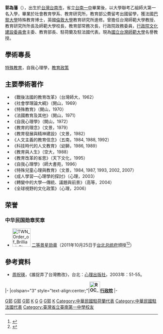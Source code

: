 {{Infobox_officeholder
| name = 郭為藩
| image =教育部部長郭為藩頒予黃龜理的感謝狀.jpg
| caption =[[中華民國教育部#歷任首長|教育部部長]]郭為藩頒予[[黃龜理|黃龜理]]的感謝狀，1995年4月28日
| now = 中華民國（台灣）人士
| party ={{Kmt}}
| sex = 男 
| date of birth = {{birth date and age|1937|9|3}}
| place of birth = {{TWN-JPN}}[[臺南州|臺南州]][[台南市_(州轄市)|臺南市]]
| nationality = {{JPN-EMP}}（1937年–1945年）<br>{{ROC}}（1945年至今）
| educate = 
* 省立台南第一中學畢業
* 台灣省立師範大學社會教育學系圖書館組<br>{{Color|blue|(1959年)}}
* 台灣省立師範大學教育學研究所<br>{{Color|blue|(1962年)}}
* 法國[[巴黎大學|巴黎大學]]哲學博士(特殊教育)<br>{{Color|blue|(1967年)}}
* 英國[[倫敦大學|倫敦大學]]教育學院博士後研究生
| past = 
* 教育部常務次長<br>{{Color|blue|(1972年-1977年)}}
* 國立臺灣師範大學教育研究所所長<br>{{Color|blue|(1978年)}}
* 國立臺灣師範大學校長<br>{{Color|blue|(1978年-1984年)}}
* 行政院政務委員<br>{{Color|blue|(1984年-1988年)}}
* 行政院文化建設委員會主任委員<br>{{Color|blue|(1988年-1993年)}}
* 教育部部長<br>{{Color|blue|(1993年-1996年)}}
* 中央研究院評議員<br>{{Color|blue|(1996年)}}
* 中華民國駐荷蘭代表處代表<br>{{Color|blue|(1996年-1997年)}}
* 中華民國駐法國代表處代表<br>{{Color|blue|(1997年-2000年)}}
}}

'''郭為藩'''（{{bd|1937年|9月3日||}}），出生於[[台灣|台灣]][[台南市|台南市]]，省立[[台南一中|台南一中]]畢業後，以大學聯考乙組師大第一名入學，畢業於社會教育學系、教育研究所，教育部公費留考出國留學，獲法國[[巴黎大學|巴黎大學]]特殊教育博士，英國[[倫敦大學|倫敦大學]]教育研究所進修。曾擔任台灣師範大學教授、教育研究所所長及師範大學校長，教育部常務次長，行政院政務委員，[[行政院文化建設委員會|行政院文化建設委員會]]主委、教育部長、駐荷蘭及駐法國代表。現為[[國立台灣師範大學|國立台灣師範大學]]名譽教授。

==學術專長==
[[特殊教育|特殊教育]]，自我心理學，[[教育政策|教育政策]]

==主要學術著作==
* 《戰後法國的教育改革》（台灣師大，1962）
* 《社會學理論大綱》（開山，1969）
* 《特殊教育》（開山，1970）
* 《法國教育及其他》（開山，1971）
* 《自我心理學》（開山，1972）
* 《教育的理念》（文景，1979）
* 《教育發展與精神建設》（文景，1982）
* 《人文主義的教育信念》（五南，1984, 1988, 1992）
* 《科技時代的人文教育》（幼獅，1986, 1989）
* 《教育與人生》（空大，1988）
* 《教育改革的省思》（天下文化，1995）
* 《自我心理學》（師大書苑，1996）
* 《特殊兒童心理與教育》（文景，1984, 1987, 1993, 2002, 2007）
* 《成人學習—心理學的探討》（心理，2003）
* 《轉變中的大學—傳統、議題與前景》（高等，2004）
* 《全球視野的文化政策》（心理，2006）

==荣誉==
===中华民国勋章奖章===
* [[File:TWN_Order_of_Brilliant_Star_2Class_BAR.svg|60px]] [[景星勋章|二等景星勋章]]（2011年10月25日于[[台北市|台北]][[总统府_(台湾)|总统府]]颁授<ref>{{cite web |url=https://www.president.gov.tw/NEWS/15969 |title=總統將贈勳12位社會賢達以資嘉勉肯定 |publisher=中华民国总统府 |date=2011-10-23 |accessdate=2021-08-25 |archive-date= |archive-url= |dead-url=no}}</ref><ref>{{cite web |url=https://www.president.gov.tw/NEWS/15979 |title=總統出席「中華民國建國一百年聯合授勳典禮」 |publisher=中华民国总统府 |date=2011-10-25 |accessdate=2021-08-25 |archive-date= |archive-url= |dead-url=no}}</ref>）

== 參考資料 ==
{{reflist|2}}
*[[周祝瑛|周祝瑛]]，《誰捉弄了台灣教改》，台北：[[心理出版社|心理出版社]]，2003年：51-55。

{{start box}}
{{s-gov|roc}}
|-
|colspan="3" style="text-align:center;"|'''[[File:ROC_Executive_Yuan_Logo.svg|35px]][[行政院|行政院]]'''
|-
{{s-before|[[陳奇祿|陳奇祿]]}}
{{s-title|[[行政院文化建設委員會|行政院文化建設委員會]]主任委員<br><small>第二任<br>1988年7月27日－1993年2月27日}}
{{s-after|[[申學庸|申學庸]]}} 
{{s-before|[[毛高文|毛高文]]}}
{{s-title|[[中華民國教育部|教育部部長]]<br><small>第十六任<br>1993年2月27日－1996年6月10日}}
{{s-after|[[吳京_(學者)|吳　京]]}} 
{{end box}}
{{中華民國教育部部長}}
{{中華民國總統府資政}}
{{Authority control}}

[[Category:中華民國教育部部長|G郭]]
[[Category:中華民國行政院文化建設委員會主任委員|G郭]]
[[Category:國立臺灣師範大學校友|G郭]]
[[Category:巴黎大學校友|K]]
[[Category:中華民國總統府國策顧問|G]]
[[Category:中華民國總統府資政|G]]
[[Category:國立臺灣師範大學校長|G郭]]
[[Category:中國國民黨黨員|K]]
[[Category:中華民國駐荷蘭代表|Category:中華民國駐荷蘭代表]]
[[Category:中華民國駐法國代表|Category:中華民國駐法國代表]]
[[Category:臺灣省立臺南第一中學校友|Category:臺灣省立臺南第一中學校友]]